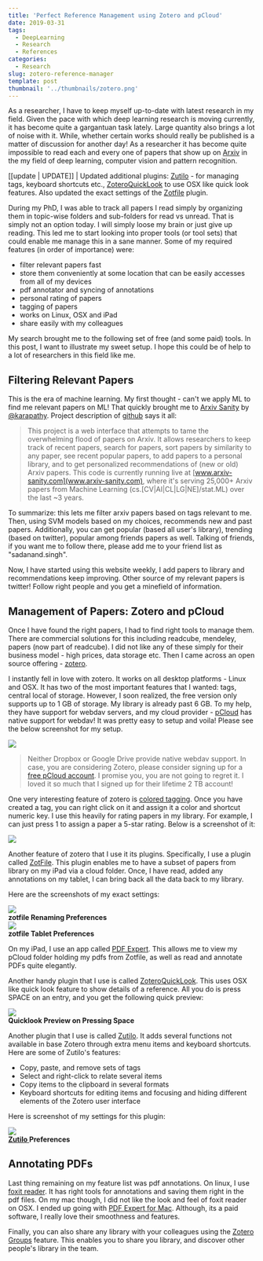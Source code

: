 ```yaml
---
title: 'Perfect Reference Management using Zotero and pCloud'
date: 2019-03-31
tags:
  - DeepLearning
  - Research
  - References
categories:
  - Research
slug: zotero-reference-manager
template: post
thumbnail: '../thumbnails/zotero.png'
---
```


As a researcher, I have to keep myself up-to-date with latest research in my field. Given the pace with which deep learning research is moving currently, it has become quite a gargantuan task lately. Large quantity also brings a lot of noise with it. While, whether certain works should really be published is a matter of discussion for another day! As a researcher it has become quite impossible to read each and every one of papers that show up on [Arxiv](https://arxiv.org/) in the my field of deep learning, computer vision and pattern recognition.

[[update | UPDATE]]
| Updated additional plugins: [Zutilo](https://github.com/willsALMANJ/Zutilo) - for managing tags, keyboard shortcuts etc., [ZoteroQuickLook](https://github.com/mronkko/ZoteroQuickLook) to use OSX like quick look features. Also updated the exact settings of the [Zotfile](http://zotfile.com/) plugin.

During my PhD, I was able to track all papers I read simply by organizing them in topic-wise folders and sub-folders for read vs unread. That is simply not an option today. I will simply loose my brain or just give up reading. This led me to start looking into proper tools (or tool sets) that could enable me manage this in a sane manner. Some of my required features (in order of importance) were:

- filter relevant papers fast
- store them conveniently at some location that can be easily accesses from all of my devices
- pdf annotator and syncing of annotations
- personal rating of papers
- tagging of papers
- works on Linux, OSX and iPad
- share easily with my colleagues

My search brought me to the following set of free (and some paid) tools. In this post, I want to illustrate my sweet setup. I hope this could be of help to a lot of researchers in this field like me.

## Filtering Relevant Papers

This is the era of machine learning. My first thought - can't we apply ML to find me relevant papers on ML! That quickly brought me to [Arxiv Sanity](http://www.arxiv-sanity.com/library) by [@karapathy](https://twitter.com/karpathy). Project description of [github](https://github.com/karpathy/arxiv-sanity-preserver) says it all:

> This project is a web interface that attempts to tame the overwhelming flood of papers on Arxiv. It allows researchers to keep track of recent papers, search for papers, sort papers by similarity to any paper, see recent popular papers, to add papers to a personal library, and to get personalized recommendations of (new or old) Arxiv papers. This code is currently running live at [www.arxiv-sanity.com](www.arxiv-sanity.com), where it's serving 25,000+ Arxiv papers from Machine Learning (cs.[CV|AI|CL|LG|NE]/stat.ML) over the last ~3 years.

To summarize: this lets me filter arxiv papers based on tags relevant to me. Then, using SVM models based on my choices, recommends new and past papers. Additionally, you can get popular (based all user's library), trending (based on twitter), popular among friends papers as well. Talking of friends, if you want me to follow there, please add me to your friend list as "sadanand.singh".

Now, I have started using this website weekly, I add papers to library and recommendations keep improving. Other source of my relevant papers is twitter! Follow right people and you get a minefield of information.

## Management of Papers: Zotero and pCloud

Once I have found the right papers, I had to find right tools to manage them. There are commercial solutions for this including readcube, mendeley, papers (now part of readcube). I did not like any of these simply for their business model - high prices, data storage etc. Then I came across an open source offering - [zotero](https://www.zotero.org/).

I instantly fell in love with zotero. It works on all desktop platforms - Linux and OSX. It has two of the most important features that I wanted: tags, central local of storage. However, I soon realized, the free version only supports up to 1 GB of storage. My library is already past 6 GB. To my help, they have support for webdav servers, and my cloud provider - [pCloud](https://pcloud.com) has native support for webdav! It was pretty easy to setup and voila! Please see the below screenshot for my setup.

![](https://res.cloudinary.com/sadanandsingh/image/upload/v1554089530/zotero-preferences_n3euc1.png)

> Neither Dropbox or Google Drive provide native webdav support. In case, you are considering Zotero, please consider signing up for a [free pCloud account](https://pcloud.com). I promise you, you are not going to regret it. I loved it so much that I signed up for their lifetime 2 TB account!

One very interesting feature of zotero is [colored tagging](https://www.zotero.org/support/collections_and_tags#colored_tags). Once you have created a tag, you can right click on it and assign it a color and shortcut numeric key. I use this heavily for rating papers in my library. For example, I can just press 1 to assign a paper a 5-star rating. Below is a screenshot of it:

![](https://res.cloudinary.com/sadanandsingh/image/upload/v1554089529/zotero_d3qwsp.png)

Another feature of zotero that I use it its plugins. Specifically, I use a plugin called [ZotFile](http://zotfile.com/). This plugin enables me to have a subset of papers from library on my iPad via a cloud folder. Once, I have read, added any annotations on my tablet, I can bring back all the data back to my library.

Here are the screenshots of my exact settings:

<div class='image-container'>
  <div class='image-container__left'>
    <div class='Image__Small'>
      <img src='https://res.cloudinary.com/sadanandsingh/image/upload/v1579590803/zotfile_renaming_settings_nlqfxs.png' />
      <figcaption>
        <strong>zotfile Renaming Preferences</strong>
      </figcaption>
    </div>
  </div>
  <div class='image-container__right'>
    <div class='Image__Small'>
      <img src='https://res.cloudinary.com/sadanandsingh/image/upload/v1579590803/zotfile_tablet_settigs_gxcxrx.png' />
      <figcaption>
        <strong>zotfile Tablet Preferences</strong>
      </figcaption>
    </div>
  </div>
</div>

On my iPad, I use an app called [PDF Expert](https://itunes.apple.com/app/pdf-expert-fill-forms-annotate/id393316844?mt=8). This allows me to view my pCloud folder holding my pdfs from Zotfile, as well as read and annotate PDFs quite elegantly.

Another handy plugin that I use is called [ZoteroQuickLook](https://github.com/mronkko/ZoteroQuickLook).
This uses OSX like quick look feature to show details of a reference. All you do is press SPACE on an entry, and you get the
following quick preview:

<div class='Image__Container'>
  <div class='Image__Medium'>
    <img src='https://res.cloudinary.com/sadanandsingh/image/upload/v1579591165/quicklook_jkclbf.png' />
    <figcaption>
      <strong>Quicklook Preview on Pressing Space</strong>
    </figcaption>
  </div>
</div>

Another plugin that I use is called [Zutilo](https://github.com/willsALMANJ/Zutilo). It adds several functions not available in base Zotero through extra menu items and keyboard shortcuts. Here are some of Zutilo's features:

- Copy, paste, and remove sets of tags
- Select and right-click to relate several items
- Copy items to the clipboard in several formats
- Keyboard shortcuts for editing items and focusing and hiding different elements of the Zotero user interface

Here is screenshot of my settings for this plugin:

<div class='Image__Container'>
  <div class='Image__Small'>
    <img src='https://res.cloudinary.com/sadanandsingh/image/upload/v1579590803/zutilo_preferences_xipels.png' />
    <figcaption>
      <strong>
        <a href='https://github.com/willsALMANJ/Zutilo' target='_blank'>
          Zutilo
        </a>
        Preferences
      </strong>
    </figcaption>
  </div>
</div>

## Annotating PDFs

Last thing remaining on my feature list was pdf annotations. On linux, I use [foxit reader](https://www.foxitsoftware.com/pdf-reader/). It has right tools for annotations and saving them right in the pdf files. On my mac though, I did not like the look and feel of foxit reader on OSX. I ended up going with [PDF Expert for Mac](https://pdfexpert.com/). Although, its a paid software, I really love their smoothness and features.

Finally, you can also share any library with your colleagues using the [Zotero Groups](https://www.zotero.org/groups/) feature. This enables you to share you library, and discover other people's library in the team.
